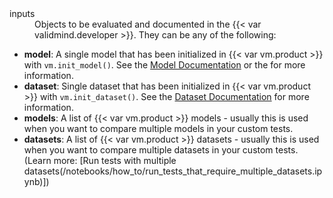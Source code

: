 inputs
: Objects to be evaluated and documented in the {{< var validmind.developer >}}. They can be any of the following:

  - **model**: A single model that has been initialized in {{< var vm.product >}} with `vm.init_model()`. See the [Model Documentation](/validmind/validmind.qmd#init_model){target="_blank"} or the for more information.
  - **dataset**: Single dataset that has been initialized in {{< var vm.product >}} with `vm.init_dataset()`. See the [Dataset Documentation](/validmind/validmind.qmd#init_dataset){target="_blank"} for more information.
  - **models**: A list of {{< var vm.product >}} models - usually this is used when you want to compare multiple models in your custom tests.
  - **datasets**: A list of {{< var vm.product >}} datasets - usually this is used when you want to compare multiple datasets in your custom tests. (Learn more: [Run tests with multiple datasets(/notebooks/how_to/run_tests_that_require_multiple_datasets.ipynb)])
